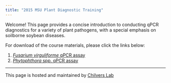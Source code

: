 ```yaml
---
title: "2015 MSU Plant Diagnostic Training"
---
```


Welcome! This page provides a concise introduction to conducting qPCR diagnostics for 
a variety of plant pathogens, with a special emphasis on soilborne soybean diseases.

For download of the course materials, please click the links below:

1. [_Fusarium virguliforme_ qPCR assay](http://www.ncbi.nlm.nih.gov/pubmed/25302524)
2. [_Phytophthora_ spp. qPCR assay](http://apsjournals.apsnet.org/doi/10.1094/PHYTO-05-14-0134-R)


*****
This page is hosted and maintained by [Chilvers Lab](http://www.fieldcroppathology.msu.edu)